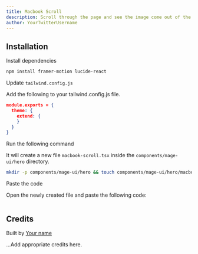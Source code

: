 ```yaml
---
title: Macbook Scroll
description: Scroll through the page and see the image come out of the screen.
author: YourTwitterUsername
---
```


<ComponentPreview name="hero-macbook-scroll--docs" />

## Installation

<Steps>
<Step>Install dependencies</Step>

```bash
npm install framer-motion lucide-react
```

<Step>Update `tailwind.config.js`</Step>

Add the following to your tailwind.config.js file.

```json
module.exports = {
  theme: {
    extend: {
    }
  }
}
```

<Step>Run the following command</Step>

It will create a new file `macbook-scroll.tsx` inside the `components/mage-ui/hero` directory.

```bash 
mkdir -p components/mage-ui/hero && touch components/mage-ui/hero/macbook-scroll.tsx
```

<Step>Paste the code</Step> 

Open the newly created file and paste the following code:

```jsx file=<rootDir>/mage-ui/hero/macbook-scroll.tsx

```
</Steps>


## Credits

   Built by [Your name](https://github.com/YourGithubUsername)

   ...Add appropriate credits here.